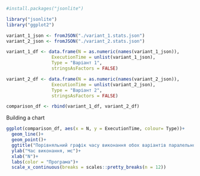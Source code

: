 ```r
#install.packages("jsonlite")

library("jsonlite")
library("ggplot2")

variant_1_json <- fromJSON("./variant_1.stats.json")
variant_2_json <- fromJSON("./variant_2.stats.json")

variant_1_df <- data.frame(N = as.numeric(names(variant_1_json)),
                 ExecutionTime = unlist(variant_1_json),
                 Type = "Варіант 1",
                 stringsAsFactors = FALSE)

variant_2_df <- data.frame(N = as.numeric(names(variant_2_json)),
                 ExecutionTime = unlist(variant_2_json),
                 Type = "Варіант 2",
                 stringsAsFactors = FALSE)

comparison_df <- rbind(variant_1_df, variant_2_df)
```

Building a chart

```r
ggplot(comparison_df, aes(x = N, y = ExecutionTime, colour= Type))+
  geom_line()+
  geom_point()+
  ggtitle("Порівняльний графік часу виконання обох варіантів паралельної програми \nзалежно від N") +
  ylab("Час виконання, мс")+
  xlab("N")+
  labs(color = "Програма")+
  scale_x_continuous(breaks = scales::pretty_breaks(n = 12))
```